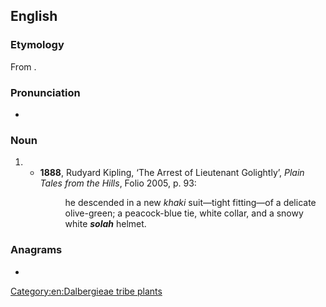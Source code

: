 ==English==

===Etymology===
From {{uder|en|ur|سلا|tr=solā}}.

===Pronunciation===
* {{IPA|en|/ˈsəʊlə/}}

===Noun===
{{en-noun|~}}

# {{alt form|en|shola||the plant ''Aeschynomene aspera''}}
#* '''1888''', Rudyard Kipling, ‘The Arrest of Lieutenant Golightly’, ''Plain Tales from the Hills'', Folio 2005, p. 93:
#*: he descended in a new ''khaki'' suit—tight fitting—of a delicate olive-green; a peacock-blue tie, white collar, and a snowy white '''''solah''''' helmet.

===Anagrams===
* {{anagrams|en|a=ahlos|HALOs|LOHAS|Sohal|halos|shoal|shola}}

[[Category:en:Dalbergieae tribe plants]]